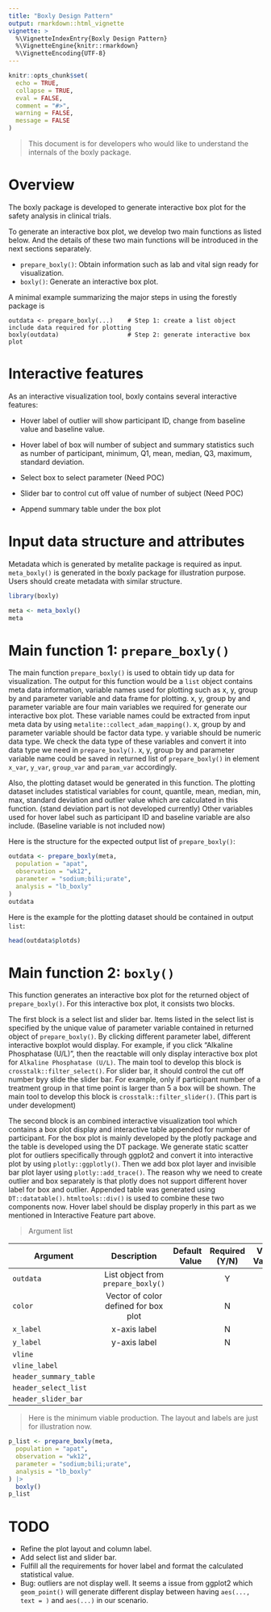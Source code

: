 ```yaml
---
title: "Boxly Design Pattern"
output: rmarkdown::html_vignette
vignette: >
  %\VignetteIndexEntry{Boxly Design Pattern}
  %\VignetteEngine{knitr::rmarkdown}
  %\VignetteEncoding{UTF-8}
---
```


```r
knitr::opts_chunk$set(
  echo = TRUE,
  collapse = TRUE,
  eval = FALSE,
  comment = "#>",
  warning = FALSE,
  message = FALSE
)
```

> This document is for developers who would like to understand the internals
> of the boxly package.

# Overview

The boxly package is developed to generate interactive box plot
for the safety analysis in clinical trials.

To generate an interactive box plot, we develop two main functions as listed below.
And the details of these two main functions will be introduced in the next sections separately.

- `prepare_boxly()`: Obtain information such as lab and vital sign ready for visualization.
- `boxly()`: Generate an interactive box plot.

A minimal example summarizing the major steps in using the forestly package is

```
outdata <- prepare_boxly(...)    # Step 1: create a list object include data required for plotting
boxly(outdata)                   # Step 2: generate interactive box plot
```

# Interactive features

As an interactive visualization tool, boxly contains several interactive features:

- Hover label of outlier will show participant ID, change from baseline value and baseline value.

- Hover label of box will number of subject and summary statistics such as number of participant, minimum, Q1, mean, median, Q3, maximum, standard deviation.

- Select box to select parameter (Need POC)

- Slider bar to control cut off value of number of subject (Need POC)

- Append summary table under the box plot

# Input data structure and attributes

Metadata which is generated by metalite package is required as input.
`meta_boxly()` is generated in the boxly package for illustration purpose.
Users should create metadata with similar structure.

```r
library(boxly)
```

```r
meta <- meta_boxly()
meta
```

# Main function 1: `prepare_boxly()`

The main function `prepare_boxly()` is used to obtain tidy up data for visualization. The output for this function would be a `list` object contains meta data information, variable names used for plotting such as x, y, group by and parameter variable and data frame for plotting.
x, y, group by and parameter variable are four main variables we required for generate our interactive box plot. These variable names could be extracted from input meta data by using `metalite::collect_adam_mapping()`. x, group by and parameter variable should be factor data type. y variable should be numeric data type. We check the data type of these variables and convert it into data type we need in `prepare_boxly()`. x, y, group by and parameter variable name could be saved in returned list of `prepare_boxly()` in element `x_var`, `y_var`, `group_var` and `param_var` accordingly.

Also, the plotting dataset would be generated in this function. The plotting dataset includes statistical variables for count, quantile, mean, median, min, max, standard deviation and outlier value which are calculated in this function. (stand deviation part is not developed currently) Other variables used for hover label such as participant ID and baseline variable are also include. (Baseline variable is not included now)

Here is the structure for the expected output list of `prepare_boxly()`:

```r
outdata <- prepare_boxly(meta,
  population = "apat",
  observation = "wk12",
  parameter = "sodium;bili;urate",
  analysis = "lb_boxly"
)
outdata
```

Here is the example for the plotting dataset should be contained in output `list`:

```r
head(outdata$plotds)
```

# Main function 2: `boxly()`

This function generates an interactive box plot for the returned object of `prepare_boxly()`. For this interactive box plot, it consists two blocks.

The first block is a select list and slider bar. Items listed in the select list is specified by the unique value of parameter variable contained in returned object of `prepare_boxly()`. By clicking different parameter label, different interactive boxplot would display. For example, if you click “Alkaline Phosphatase (U/L)”, then the reactable will only display interactive box plot for `Alkaline Phosphatase (U/L)`. The main tool to develop this block is `crosstalk::filter_select()`. For slider bar, it should control the cut off number byy slide the slider bar. For example, only if participant number of a treatment group in that time point is larger than 5 a box will be shown. The main tool to develop this block is `crosstalk::filter_slider()`. (This part is under development)

The second block is an combined interactive visualization tool which contains a box plot display and interactive table appended for number of participant. For the box plot is mainly developed by the plotly package and the table is developed using the DT package. We generate static scatter plot for outliers specifically through ggplot2 and convert it into interactive plot by using `plotly::ggplotly()`. Then we add box plot layer and invisible bar plot layer using `plotly::add_trace()`. The reason why we need to create outlier and box separately is that plotly does not support different hover label for box and outlier. Appended table was generated using `DT::datatable()`. `htmltools::div()` is used to combine these two components now. Hover label should be display properly in this part as we mentioned in Interactive Feature part above.

> Argument list

| Argument               | Description   |  Default Value  | Required (Y/N) | Valid Values | Comments|
| ---------------------- |:-------------:| ---------------:|:--------------:|:------------:|:-------:|
| `outdata`              | List object from `prepare_boxly()`| |Y| | |
| `color`                | Vector of color defined for box plot| |N| | |
| `x_label`              | x-axis label| |N| | |
| `y_label`              | y-axis label| |N| | |
| `vline`                |
| `vline_label`          |
| `header_summary_table` |
| `header_select_list`   |
| `header_slider_bar`    |

> Here is the minimum viable production. The layout and labels are just for illustration now.

```r
p_list <- prepare_boxly(meta,
  population = "apat",
  observation = "wk12",
  parameter = "sodium;bili;urate",
  analysis = "lb_boxly"
) |>
  boxly()
p_list
```

# TODO

- Refine the plot layout and column label.
- Add select list and slider bar.
- Fulfill all the requirements for hover label and format the calculated statistical value.
- Bug: outliers are not display well. It seems a issue from ggplot2 which `geom_point()` will generate different display between having `aes(..., text = )` and `aes(...)` in our scenario.
